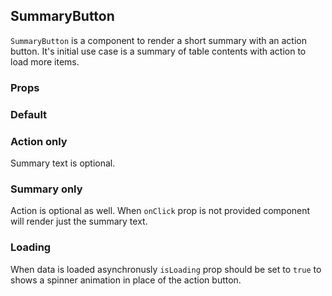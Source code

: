 

<Meta title="SummaryButton" component={SummaryButton} />

## SummaryButton

`SummaryButton` is a component to render a short summary with an action button. It's initial use case is a summary of table contents with action to load more items.

### Props

<ArgsTable of={SummaryButton} />

### Default


<Canvas>
  <Story name="Default">
    <SummaryButton summary="Showing 15 out of 100 items." label="Show more" onClick={doNothing} />
  </Story>
</Canvas>

### Action only

Summary text is optional.

<Canvas>
  <Story name="Action only">
    <SummaryButton label="Show more items" onClick={doNothing} />
  </Story>
</Canvas>

### Summary only

Action is optional as well. When `onClick` prop is not provided component will render just the summary text.

<Canvas>
  <Story name="Summary only">
    <SummaryButton summary="Showing 100 out of 100 items." label="Show more items" />
  </Story>
</Canvas>

### Loading

When data is loaded asynchronusly `isLoading` prop should be set to `true` to shows a spinner animation in place of the action button.

<Canvas>
  <Story name="Loading">
    <SummaryButton summary="Showing 15 out of 100 items." label="Show more" isLoading onClick={doNothing} />
  </Story>
</Canvas>
